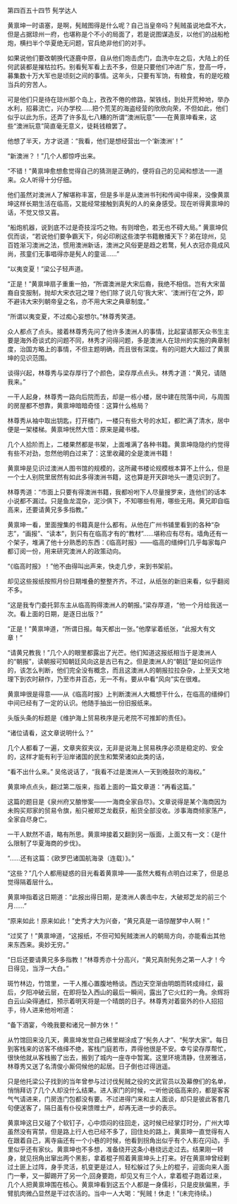 

第四百五十四节 髡学达人

黄禀坤一时语塞，是啊，髡贼图得是什么呢？自己当皇帝吗？髡贼虽说地盘不大，但是占据琼州一府，也堪称是个不小的局面了，若是说图谋造反，以他们的战船枪炮，横扫半个华夏绝无问题，官兵绝非他们的对手。

如果说他们要改朝换代逐鹿中原，自从他们炮击虎门，血洗中左之后，大陆上的任何武装都是摧枯拉朽。别看髡军看上去不多，但是只要他们冲进广东，登高一呼，募集数十万大军也是顷刻之间的事情。这年头，只要有军饷，有粮食，有的是吃粮当兵的穷苦人。

可是他们只是待在琼州那个岛上，孜孜不倦的修路，架铁线，到处开荒种地，举办水利，招募流亡，兴办学校……把个荒芜的海盗经营的欣欣向荣，不但如此，他们似乎以此为乐，还弄了许多乱七八糟的所谓“澳洲玩意”――在黄禀坤看来，这些“澳洲玩意”简直毫无意义，徒耗钱粮罢了。

他想了半天，方才说道：“我看，他们是想经营出一个‘新澳洲’！”

“新澳洲？！”几个人都惊呼出来。

“不错！”黄禀坤愈想愈觉得自己的猜测是正确的，便将自己的见闻和想法一一道来。众人听得十分仔细。

他们虽然对澳洲人了解堪称丰富，但是多半是从澳洲书刊和传闻中得来，没像黄禀坤这样长期生活在临高，又能经常接触到真髡的人的亲身感受。现在听得黄禀坤的话，不觉又惊又喜。

“船炮机器，说到底不过是奇技淫巧之物。有则增色，若无也不碍大局。” 黄禀坤侃侃而谈，“若说他们要争霸天下，何必印刷这些澳学书籍散播天下？弟在琼州，见百姓渐习澳洲之法，惯用澳洲新话，澳洲之风俗更是趋之若鹜，髡人衣冠亦竟成风尚，孩童们无事唱得亦是髡人的童谣……”

“以夷变夏！”梁公子轻声道。

“正是！”黄禀坤扇子重重一拍，“所谓澳洲是大宋后裔，我绝不相信。岂有大宋苗裔自变服制，抛却大宋衣冠之理？他们除了说几句‘我大宋’、‘澳洲行在’之外，即不避讳大宋列朝帝皇之名，亦不用大宋之典章制度。”

“所谓以夷变夏，不过痴心妄想尔。”林尊秀笑道。

众人都点了点头。接着林尊秀先问了他许多澳洲人的事情，比起宴请那天众书生主要是海外奇谈式的问题不同，林秀才问得问题，多是澳洲人在琼州的实施的典章制度，治国方略上的事情，不但主题明确，而且很有深度。有的问题大大超过了黄禀坤的见识范围。

谈得兴起，林尊秀与梁存厚行了个颜色，梁存厚点点头。林秀才道：“黄兄，请随我来。”

一干人起身，林尊秀一路向后院而去，却是一栋小楼，居中建在院落中间，与周围的房屋都不想靠，黄禀坤暗暗奇怪：这算什么格局？

林尊秀从袖中取出钥匙，打开楼门，一楼只有些大号的水缸，都贮满了清水，居中便是一架楼梯。黄禀坤恍然大悟：原来是藏书楼。

几个人拾阶而上，二楼果然都是书架，上面堆满了各种书籍。黄禀坤隐隐约约觉得有些不对劲，忽然他明白过来了：这里收藏的全是澳洲书籍！

黄禀坤是见识过澳洲人图书馆的规模的，这所藏书楼论规模根本算不上什么，但是一个士人别院里居然有如此多得澳洲书籍，这也算是开天辟地头一遭见识到了。

林尊秀道：“市面上只要有得澳洲书籍，我都吩咐下人尽量搜罗来，连他们的话本小说都不漏过。只是鱼龙混杂，泥沙俱下，不知哪些有用，哪些无用。黄兄即自临高来，还要请黄兄多多指教。”

黄禀坤一看，里面搜集的书籍真是什么都有。从他在广州书铺里看到的各种“杂志”，“画报”、“读本”，到只有在临高才有的“教材”……堪称应有尽有。墙角还有一个架子，堆满了他十分熟悉的东西：《临高时报》――临高的缙绅们几乎每家每户都订阅一份，用来研究澳洲人的政策动向。

“《临高时报》！”他不由得叫出声来，快走几步，来到书架前。

却见这些报纸按照月份日期堆叠的整整齐齐。不过，从纸张的新旧来看，似乎翻阅不多。

“这是我专门委托郭东主从临高购得澳洲人的朝报。”梁存厚道，“他一个月给我送一次。看上面的日期，是逐日出版？”

“正是！”黄禀坤道，“所谓日报。每天都出一张。”他摩挲着纸张，“此报大有文章！”

“请黄兄教我！”几个人的眼里都露出了光芒。他们知道这报纸相当于是澳洲人的“朝报”，读朝报可知朝廷风向这是古已有之。但是澳洲人的“朝廷”是如何运作的，该怎么判断，他们完全没有概念，而且这澳洲人的朝报拉拉杂杂，上至天文地理下到农时耕作，乃至市井百态，无一不有。要从中看“风向”实在很难。

黄禀坤很是得意――从《临高时报》上判断澳洲人大概想干什么，在临高的缙绅们中间已经有了一定的认识。他随手抽出一份旧报纸来。

头版头条的标题是《维护海上贸易秩序是元老院不可推卸的责任》。

“诸位请看，这文章说明什么？”

几个人都看了一遍，文章夹叙夹议，无非是说海上贸易秩序必须是稳定的、安全的，这样才能有利于沿岸诸国的民生和繁荣诸如此类的话，

“看不出什么来。” 吴佲说话了，“我看不过是澳洲人一天到晚鼓吹的海权。”

黄禀坤点点头，翻过第二版来，指着上面的一篇文章道：“再看这篇。”

这篇的题目是《泉州府又酿惨案――一海商全家自尽》。文章说得是某个海商因为未购买郑家的贸易令旗，船只被郑芝龙截获，船货全部没收。涉事海商倾家荡产，全家自尽身亡。

一干人默然不语，略有所思。黄禀坤接着又翻到另一版面，上面又有一文：《是什么限制了华夏海商的步伐》。

“……还有这篇：《欧罗巴诸国航海录（连载）》。”

“这些？”几个人都用疑惑的目光看着黄禀坤――虽然大概有点明白过来了，但是总觉得隔着层什么。

黄禀坤指着这日期道：“此报出得日期，是澳洲人袭击中左，大破郑芝龙的前三个月……”

“原来如此！原来如此！”史秀才大为兴奋，“黄兄真是一语惊醒梦中人啊！”

“过奖了！”黄禀坤道，“这报纸，不但可知髡贼澳洲人的朝局方向，亦能看出其他来东西来。奥妙无穷。”

“日后还要请黄兄多多指教！”林尊秀亦十分高兴，“黄兄真耐髡务之第一人才！今日得见，当浮一大白。”

斑竹林边，竹馆里，一干人推心置腹地畅谈。西边天空渐由明朗而转成绯红，最后，夕阳冲破云层，在即将坠入西山的最后一瞬间，露出了它火红的一角。余辉将白云山染得通红，预示着明天将是一个晴朗的日子。林尊秀对着窗外的仆人招招手，待人进来他吩咐道：

“备下酒宴，今晚我要和诸兄一醉方休！”

从竹馆回来没几天，黄禀坤发觉自己稀里糊涂成了“髡务人才”、“髡学大家”。每日到客栈来的访客不络绎不绝，客栈门庭若市，弄得他很是不安。幸亏梁存厚帮忙，很快他就从客栈搬了出去，搬到了城内一座寺中暂寓。这里环境清静，住房雅洁，林尊秀又送了名清俊小厮伺候他的起居。日子倒也过得逍遥。

只是他托梁公子找到的当年曾参与过讨伐髡贼之役的文武官员以及幕僚们的名单，悄悄拜访了几个人却没什么结果。进人家门的时候，一听他说临高来的，都是客客气气请进来，门房连门包都没有要。不过进得门来和主人面谈，却只是彼此客套几句便送客了，隔日虽有仆役来馈赠土产，却再无进一步的表示。

黄禀坤这日又碰了个软钉子，心中烦闷的往回走，这时候已经掌灯时分，广州大埠虽然没有宵禁，但是路上行人也已经不多了，回住处的路上，黄禀坤一直觉得有人在跟着自己，离寺庙还有一个小巷的时候，他看到拐角出似乎有个人影在闪动，手里似乎还有家伙。黄禀坤也不多想，准备绕开这条小巷绕远走过去。结果刚一转身，就见拐角出窜出两个黑影，拿着棍子照着黄禀坤头上打来。好在黄禀坤曾经剿过土匪上过阵，身手灵活，机变更是过人，轻松躲过了头上的棍子，迎面向来人面门一拳，又一脚踢开了另一个,回身要跑，却见又有三个人，拿着棍子跑着过来，几个人把黄禀坤围在核心。黄禀坤看到这五个人都是一身儒衫，只是皮肤偏黑，手臂肌肉微凸显然是干过农活的。当中一人大喝：“髡贼！休走！”(未完待续。)

